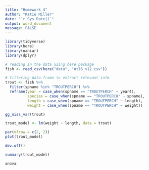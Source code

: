 ```yaml
---
title: "Homework 4"
author: "Katie Miller"
date: "`r Sys.Date()`"
output: word_document
message: FALSE
---
```

```r
library(tidyverse)
library(here)
library(naniar)
library(dplyr)
```

```r
# reading in the data using here package
fish <- read_csv(here("data", "ntl6_v12.csv"))
```

```r
# filtering data frame to extract relevant info
trout <- fish %>% 
  filter(spname %in% "TROUTPERCH") %>% 
  reframe(year = case_when(spname == "TROUTPERCH" ~ year4),
          species = case_when(spname == "TROUTPERCH" ~ spname),
          length = case_when(spname == "TROUTPERCH" ~ length),
          weight = case_when(spname == "TROUTPERCH" ~ weight)) 

```

```r
gg_miss_var(trout)
```
 
```r
trout_model <- lm(weight ~ length, data = trout)
```

```r
par(mfrow = c(2, 2))
plot(trout_model)
```

```r
dev.off()
```

```r
summary(trout_model)
```

```r
anova
```

